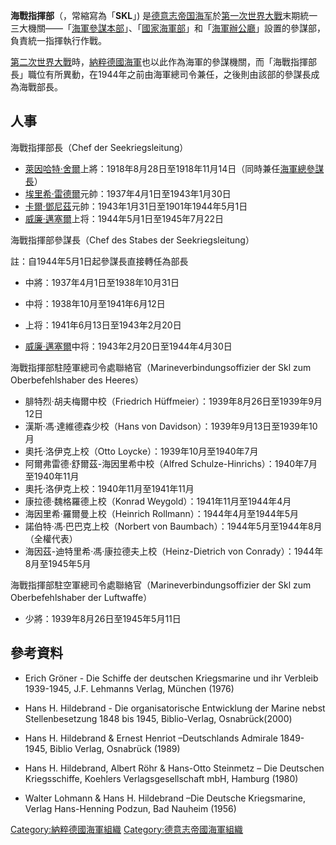 {{Otheruses|subject=[[第一次世界大戰|第一次世界大戰]]末期成立、延續到二次大戰的德國海軍參謀組織|other=[[德意志帝國|德意志帝國]]時代直屬於皇帝的參謀機關|海軍參謀本部 (德意志帝國)}}
'''海戰指揮部'''（{{lang-de|'''Seekriegsleitung'''}}，常縮寫為「'''SKL'''」) 是[[德意志帝国海军|德意志帝国海军]]於[[第一次世界大戰|第一次世界大戰]]末期統一三大機關——「[[海軍參謀本部_(德意志帝國)|海軍參謀本部]]」、「[[國家海軍部_(德意志帝國)|國家海軍部]]」和「[[海軍辦公廳_(德意志帝國)|海軍辦公廳]]」設置的參謀部，負責統一指揮執行作戰。

[[第二次世界大戰|第二次世界大戰]]時，[[納粹德國海軍|納粹德國海軍]]也以此作為海軍的參謀機關，而「海戰指揮部長」職位有所異動，在1944年之前由海軍總司令兼任，之後則由該部的參謀長成為海戰部長。
==人事==
;海戰指揮部長（Chef der Seekriegsleitung）
*[[萊因哈特·舍爾|萊因哈特·舍爾]]上將：1918年8月28日至1918年11月14日（同時兼任[[海軍參謀本部_(德意志帝國)|海軍總參謀長]]）
*[[埃里希·雷德爾|埃里希·雷德爾]]元帥：1937年4月1日至1943年1月30日
*[[卡爾·鄧尼茲|卡爾·鄧尼茲]]元帥：1943年1月31日至1901年1944年5月1日
*[[威廉·邁塞爾|威廉·邁塞爾]]上将：1944年5月1日至1945年7月22日
;海戰指揮部參謀長（Chef des Stabes der Seekriegsleitung）
註：自1944年5月1日起參謀長直接轉任為部長
*{{link-de|君特·古斯|Günther Guse}}中將：1937年4月1日至1938年10月31日
*{{link-de|奧托·施尼溫德|Otto Schniewind}}中将：1938年10月至1941年6月12日
*{{link-de|庫爾特·弗里克|Kurt Fricke}}上将：1941年6月13日至1943年2月20日
*[[威廉·邁塞爾|威廉·邁塞爾]]中将：1943年2月20日至1944年4月30日
;海戰指揮部駐陸軍總司令處聯絡官（Marineverbindungsoffizier der Skl zum Oberbefehlshaber des Heeres）
*腓特烈·胡夫梅爾中校（Friedrich Hüffmeier）：1939年8月26日至1939年9月12日
*漢斯·馮·達維德森少校（Hans von Davidson）：1939年9月13日至1939年10月 
*奧托·洛伊克上校（Otto Loycke）：1939年10月至1940年7月
*阿爾弗雷德·舒爾茲-海因里希中校（Alfred Schulze-Hinrichs）：1940年7月至1940年11月 
*奧托·洛伊克上校：1940年11月至1941年11月
*康拉德·魏格羅德上校（Konrad Weygold）：1941年11月至1944年4月
*海因里希·羅爾曼上校（Heinrich Rollmann）：1944年4月至1944年5月 
*諾伯特·馮·巴巴克上校（Norbert von Baumbach）：1944年5月至1944年8月（全權代表） 
*海因茲-迪特里希·馮·康拉德夫上校（Heinz-Dietrich von Conrady）：1944年8月至1945年5月
;海戰指揮部駐空軍總司令處聯絡官（Marineverbindungsoffizier der Skl zum Oberbefehlshaber der Luftwaffe）
*{{link-de|威廉·默塞爾|Wilhelm Mössel}}少將：1939年8月26日至1945年5月11日

==參考資料==
{{refbegin}}
*{{de}}Erich Gröner - Die Schiffe der deutschen Kriegsmarine und ihr Verbleib 1939-1945, J.F. Lehmanns Verlag, München (1976)
*{{de}}Hans H. Hildebrand - Die organisatorische Entwicklung der Marine nebst Stellenbesetzung 1848 bis 1945, Biblio-Verlag, Osnabrück(2000)
*{{de}}Hans H. Hildebrand & Ernest Henriot –Deutschlands Admirale 1849-1945, Biblio Verlag, Osnabrück (1989)
*{{de}}Hans H. Hildebrand, Albert Röhr & Hans-Otto Steinmetz – Die Deutschen Kriegsschiffe, Koehlers Verlagsgesellschaft mbH, Hamburg (1980)
*{{de}}Walter Lohmann & Hans H. Hildebrand –Die Deutsche Kriegsmarine, Verlag Hans-Henning Podzun, Bad Nauheim (1956)
{{refend}}
{{德國海軍最高指揮機關}}
{{納粹德國海軍組織}}
[[Category:納粹德國海軍組織|Category:納粹德國海軍組織]]
[[Category:德意志帝國海軍組織|Category:德意志帝國海軍組織]]